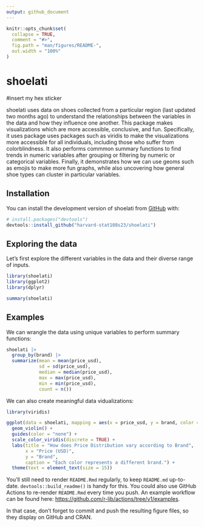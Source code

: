 ```yaml
---
output: github_document
---
```


<!-- README.md is generated from README.Rmd. Please edit that file -->

```r
knitr::opts_chunk$set(
  collapse = TRUE,
  comment = "#>",
  fig.path = "man/figures/README-",
  out.width = "100%"
)
```

# shoelati

#insert my hex sticker

<!-- badges: start -->
<!-- badges: end -->

shoelati uses data on shoes collected from a particular region (last updated two months ago) to understand the relationships between the variables in the data and how they influence one another. This package makes visualizations which are more accessible, conclusive, and fun. Specifically, it uses package uses packages such as viridis to make the visualizations more accessible for all individuals, including those who suffer from colorblindness. It also performs commmon summary functions to find trends in numeric variables after grouping or filtering by numeric or categorical variables. Finally, it demonstrates how we can use geoms such as emojis to make more fun graphs, while also uncovering how general shoe types can cluster in particular variables.  

## Installation

You can install the development version of shoelati from [GitHub](https://github.com/) with:

``` r
# install.packages("devtools")
devtools::install_github("harvard-stat108s23/shoelati")
```

## Exploring the data
Let's first explore the different variables in the data and their diverse range of inputs.

```r
library(shoelati)
library(ggplot2)
library(dplyr)

summary(shoelati)
```

## Examples

We can wrangle the data using unique variables to perform summary functions: 

```r
shoelati |>
  group_by(brand) |>
  summarize(mean = mean(price_usd),
            sd = sd(price_usd),
            median = median(price_usd),
            max = max(price_usd),
            min = min(price_usd),
            count = n())

```


We can also create meaningful data vidualizations:

```r
library(viridis)

ggplot(data = shoelati, mapping = aes(x = price_usd, y = brand, color = brand)) +
  geom_violin() +
  guides(color = "none") +
  scale_color_viridis(discrete = TRUE) +
  labs(title = "How does Price Distribution vary according to Brand",
       x = "Price (USD)",
       y = "Brand",
       caption = "Each color represents a different brand.") +
  theme(text = element_text(size = 15))

```



You'll still need to render `README.Rmd` regularly, to keep `README.md` up-to-date. `devtools::build_readme()` is handy for this. You could also use GitHub Actions to re-render `README.Rmd` every time you push. An example workflow can be found here: <https://github.com/r-lib/actions/tree/v1/examples>.


In that case, don't forget to commit and push the resulting figure files, so they display on GitHub and CRAN.
